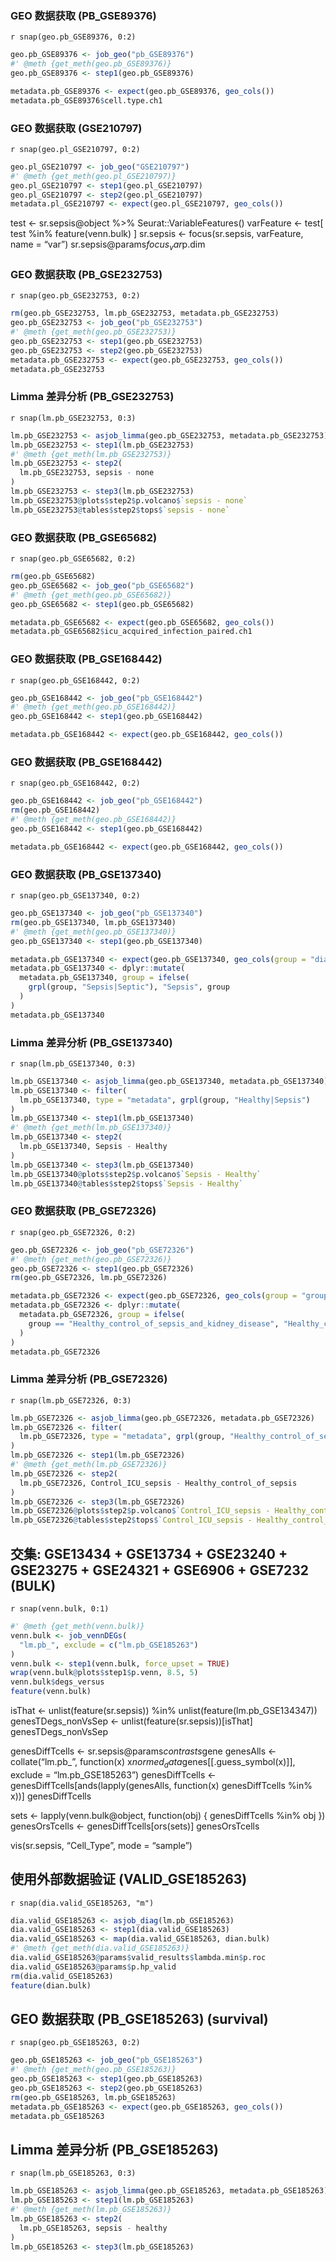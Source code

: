 

### GEO 数据获取 (PB_GSE89376)

`r snap(geo.pb_GSE89376, 0:2)`

```r
geo.pb_GSE89376 <- job_geo("pb_GSE89376")
#' @meth {get_meth(geo.pb_GSE89376)}
geo.pb_GSE89376 <- step1(geo.pb_GSE89376)

metadata.pb_GSE89376 <- expect(geo.pb_GSE89376, geo_cols())
metadata.pb_GSE89376$cell.type.ch1
```

### GEO 数据获取 (GSE210797)

`r snap(geo.pl_GSE210797, 0:2)`

```r
geo.pl_GSE210797 <- job_geo("GSE210797")
#' @meth {get_meth(geo.pl_GSE210797)}
geo.pl_GSE210797 <- step1(geo.pl_GSE210797)
geo.pl_GSE210797 <- step2(geo.pl_GSE210797)
metadata.pl_GSE210797 <- expect(geo.pl_GSE210797, geo_cols())
```

test <- sr.sepsis@object %>% Seurat::VariableFeatures()
varFeature <- test[ test %in% feature(venn.bulk) ]
sr.sepsis <- focus(sr.sepsis, varFeature, name = "var")
sr.sepsis@params$focus_var$p.dim

### GEO 数据获取 (PB_GSE232753)

`r snap(geo.pb_GSE232753, 0:2)`

```r
rm(geo.pb_GSE232753, lm.pb_GSE232753, metadata.pb_GSE232753)
geo.pb_GSE232753 <- job_geo("pb_GSE232753")
#' @meth {get_meth(geo.pb_GSE232753)}
geo.pb_GSE232753 <- step1(geo.pb_GSE232753)
geo.pb_GSE232753 <- step2(geo.pb_GSE232753)
metadata.pb_GSE232753 <- expect(geo.pb_GSE232753, geo_cols())
metadata.pb_GSE232753
```

### Limma 差异分析 (PB_GSE232753)

`r snap(lm.pb_GSE232753, 0:3)`

```r
lm.pb_GSE232753 <- asjob_limma(geo.pb_GSE232753, metadata.pb_GSE232753)
lm.pb_GSE232753 <- step1(lm.pb_GSE232753)
#' @meth {get_meth(lm.pb_GSE232753)}
lm.pb_GSE232753 <- step2(
  lm.pb_GSE232753, sepsis - none
)
lm.pb_GSE232753 <- step3(lm.pb_GSE232753)
lm.pb_GSE232753@plots$step2$p.volcano$`sepsis - none`
lm.pb_GSE232753@tables$step2$tops$`sepsis - none`
```


### GEO 数据获取 (PB_GSE65682)

`r snap(geo.pb_GSE65682, 0:2)`

```r
rm(geo.pb_GSE65682)
geo.pb_GSE65682 <- job_geo("pb_GSE65682")
#' @meth {get_meth(geo.pb_GSE65682)}
geo.pb_GSE65682 <- step1(geo.pb_GSE65682)

metadata.pb_GSE65682 <- expect(geo.pb_GSE65682, geo_cols())
metadata.pb_GSE65682$icu_acquired_infection_paired.ch1
```



### GEO 数据获取 (PB_GSE168442)

`r snap(geo.pb_GSE168442, 0:2)`

```r
geo.pb_GSE168442 <- job_geo("pb_GSE168442")
#' @meth {get_meth(geo.pb_GSE168442)}
geo.pb_GSE168442 <- step1(geo.pb_GSE168442)

metadata.pb_GSE168442 <- expect(geo.pb_GSE168442, geo_cols())
```

### GEO 数据获取 (PB_GSE168442)

`r snap(geo.pb_GSE168442, 0:2)`

```r
geo.pb_GSE168442 <- job_geo("pb_GSE168442")
rm(geo.pb_GSE168442)
#' @meth {get_meth(geo.pb_GSE168442)}
geo.pb_GSE168442 <- step1(geo.pb_GSE168442)

metadata.pb_GSE168442 <- expect(geo.pb_GSE168442, geo_cols())
```

### GEO 数据获取 (PB_GSE137340)

`r snap(geo.pb_GSE137340, 0:2)`

```r
geo.pb_GSE137340 <- job_geo("pb_GSE137340")
rm(geo.pb_GSE137340, lm.pb_GSE137340)
#' @meth {get_meth(geo.pb_GSE137340)}
geo.pb_GSE137340 <- step1(geo.pb_GSE137340)

metadata.pb_GSE137340 <- expect(geo.pb_GSE137340, geo_cols(group = "diagnosis"))
metadata.pb_GSE137340 <- dplyr::mutate(
  metadata.pb_GSE137340, group = ifelse(
    grpl(group, "Sepsis|Septic"), "Sepsis", group
  )
)
metadata.pb_GSE137340
```

### Limma 差异分析 (PB_GSE137340)

`r snap(lm.pb_GSE137340, 0:3)`

```r
lm.pb_GSE137340 <- asjob_limma(geo.pb_GSE137340, metadata.pb_GSE137340)
lm.pb_GSE137340 <- filter(
  lm.pb_GSE137340, type = "metadata", grpl(group, "Healthy|Sepsis")
)
lm.pb_GSE137340 <- step1(lm.pb_GSE137340)
#' @meth {get_meth(lm.pb_GSE137340)}
lm.pb_GSE137340 <- step2(
  lm.pb_GSE137340, Sepsis - Healthy
)
lm.pb_GSE137340 <- step3(lm.pb_GSE137340)
lm.pb_GSE137340@plots$step2$p.volcano$`Sepsis - Healthy`
lm.pb_GSE137340@tables$step2$tops$`Sepsis - Healthy`
```

### GEO 数据获取 (PB_GSE72326)

`r snap(geo.pb_GSE72326, 0:2)`

```r
geo.pb_GSE72326 <- job_geo("pb_GSE72326")
#' @meth {get_meth(geo.pb_GSE72326)}
geo.pb_GSE72326 <- step1(geo.pb_GSE72326)
rm(geo.pb_GSE72326, lm.pb_GSE72326)

metadata.pb_GSE72326 <- expect(geo.pb_GSE72326, geo_cols(group = "group"))
metadata.pb_GSE72326 <- dplyr::mutate(
  metadata.pb_GSE72326, group = ifelse(
    group == "Healthy_control_of_sepsis_and_kidney_disease", "Healthy_control_of_sepsis", group
  )
)
metadata.pb_GSE72326
```

### Limma 差异分析 (PB_GSE72326)

`r snap(lm.pb_GSE72326, 0:3)`

```r
lm.pb_GSE72326 <- asjob_limma(geo.pb_GSE72326, metadata.pb_GSE72326)
lm.pb_GSE72326 <- filter(
  lm.pb_GSE72326, type = "metadata", grpl(group, "Healthy_control_of_sepsis|ICU_sepsis")
)
lm.pb_GSE72326 <- step1(lm.pb_GSE72326)
#' @meth {get_meth(lm.pb_GSE72326)}
lm.pb_GSE72326 <- step2(
  lm.pb_GSE72326, Control_ICU_sepsis - Healthy_control_of_sepsis
)
lm.pb_GSE72326 <- step3(lm.pb_GSE72326)
lm.pb_GSE72326@plots$step2$p.volcano$`Control_ICU_sepsis - Healthy_control_of_sepsis`
lm.pb_GSE72326@tables$step2$tops$`Control_ICU_sepsis - Healthy_control_of_sepsis`
```

## 交集: GSE13434 + GSE13734 + GSE23240 + GSE23275 + GSE24321 + GSE6906 + GSE7232 (BULK)

`r snap(venn.bulk, 0:1)`

```r
#' @meth {get_meth(venn.bulk)}
venn.bulk <- job_vennDEGs(
  "lm.pb_", exclude = c("lm.pb_GSE185263")
)
venn.bulk <- step1(venn.bulk, force_upset = TRUE)
wrap(venn.bulk@plots$step1$p.venn, 8.5, 5)
venn.bulk$degs_versus
feature(venn.bulk)
```

isThat <- unlist(feature(sr.sepsis)) %in% unlist(feature(lm.pb_GSE134347))
genesTDegs_nonVsSep <- unlist(feature(sr.sepsis))[isThat]
genesTDegs_nonVsSep

genesDiffTcells <- sr.sepsis@params$contrasts$gene
genesAlls <- collate("lm.pb_", function(x) x$normed_data$genes[[.guess_symbol(x)]], exclude = "lm.pb_GSE185263")
genesDiffTcells <- genesDiffTcells[ands(lapply(genesAlls, function(x) genesDiffTcells %in% x))]
genesDiffTcells


sets <- lapply(venn.bulk@object,
  function(obj) {
    genesDiffTcells %in% obj
  })
genesOrsTcells <- genesDiffTcells[ors(sets)]
genesOrsTcells

vis(sr.sepsis, "Cell_Type", mode = "sample")

## 使用外部数据验证 (VALID_GSE185263)

`r snap(dia.valid_GSE185263, "m")`

```r
dia.valid_GSE185263 <- asjob_diag(lm.pb_GSE185263)
dia.valid_GSE185263 <- step1(dia.valid_GSE185263)
dia.valid_GSE185263 <- map(dia.valid_GSE185263, dian.bulk)
#' @meth {get_meth(dia.valid_GSE185263)}
dia.valid_GSE185263@params$valid_results$lambda.min$p.roc
dia.valid_GSE185263@params$p.hp_valid
rm(dia.valid_GSE185263)
feature(dian.bulk)
```

## GEO 数据获取 (PB_GSE185263) (survival)

`r snap(geo.pb_GSE185263, 0:2)`

```r
geo.pb_GSE185263 <- job_geo("pb_GSE185263")
#' @meth {get_meth(geo.pb_GSE185263)}
geo.pb_GSE185263 <- step1(geo.pb_GSE185263)
geo.pb_GSE185263 <- step2(geo.pb_GSE185263)
rm(geo.pb_GSE185263, lm.pb_GSE185263)
metadata.pb_GSE185263 <- expect(geo.pb_GSE185263, geo_cols())
metadata.pb_GSE185263
```

## Limma 差异分析 (PB_GSE185263)

`r snap(lm.pb_GSE185263, 0:3)`

```r
lm.pb_GSE185263 <- asjob_limma(geo.pb_GSE185263, metadata.pb_GSE185263)
lm.pb_GSE185263 <- step1(lm.pb_GSE185263)
#' @meth {get_meth(lm.pb_GSE185263)}
lm.pb_GSE185263 <- step2(
  lm.pb_GSE185263, sepsis - healthy
)
lm.pb_GSE185263 <- step3(lm.pb_GSE185263)
```

